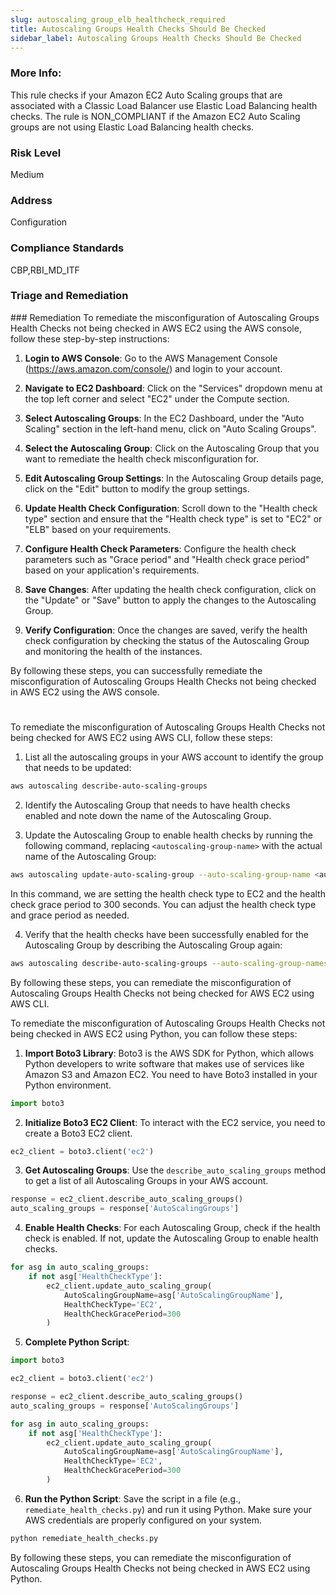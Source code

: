 ```yaml
---
slug: autoscaling_group_elb_healthcheck_required
title: Autoscaling Groups Health Checks Should Be Checked
sidebar_label: Autoscaling Groups Health Checks Should Be Checked
---
```


### More Info:

This rule checks if your Amazon EC2 Auto Scaling groups that are associated with a Classic Load Balancer use Elastic Load Balancing health checks. The rule is NON_COMPLIANT if the Amazon EC2 Auto Scaling groups are not using Elastic Load Balancing health checks.

### Risk Level

Medium

### Address

Configuration

### Compliance Standards

CBP,RBI_MD_ITF


### Triage and Remediation
<Tabs>
<Tab title='Remediation'>
### Remediation

<AccordionGroup>
<Accordion title='Using Console' defaultOpen='true'>
To remediate the misconfiguration of Autoscaling Groups Health Checks not being checked in AWS EC2 using the AWS console, follow these step-by-step instructions:

1. **Login to AWS Console**: Go to the AWS Management Console (https://aws.amazon.com/console/) and login to your account.

2. **Navigate to EC2 Dashboard**: Click on the "Services" dropdown menu at the top left corner and select "EC2" under the Compute section.

3. **Select Autoscaling Groups**: In the EC2 Dashboard, under the "Auto Scaling" section in the left-hand menu, click on "Auto Scaling Groups".

4. **Select the Autoscaling Group**: Click on the Autoscaling Group that you want to remediate the health check misconfiguration for.

5. **Edit Autoscaling Group Settings**: In the Autoscaling Group details page, click on the "Edit" button to modify the group settings.

6. **Update Health Check Configuration**: Scroll down to the "Health check type" section and ensure that the "Health check type" is set to "EC2" or "ELB" based on your requirements.

7. **Configure Health Check Parameters**: Configure the health check parameters such as "Grace period" and "Health check grace period" based on your application's requirements.

8. **Save Changes**: After updating the health check configuration, click on the "Update" or "Save" button to apply the changes to the Autoscaling Group.

9. **Verify Configuration**: Once the changes are saved, verify the health check configuration by checking the status of the Autoscaling Group and monitoring the health of the instances.

By following these steps, you can successfully remediate the misconfiguration of Autoscaling Groups Health Checks not being checked in AWS EC2 using the AWS console.

#
</Accordion>

<Accordion title='Using CLI'>
To remediate the misconfiguration of Autoscaling Groups Health Checks not being checked for AWS EC2 using AWS CLI, follow these steps:

1. List all the autoscaling groups in your AWS account to identify the group that needs to be updated:
```bash
aws autoscaling describe-auto-scaling-groups
```

2. Identify the Autoscaling Group that needs to have health checks enabled and note down the name of the Autoscaling Group.

3. Update the Autoscaling Group to enable health checks by running the following command, replacing `<autoscaling-group-name>` with the actual name of the Autoscaling Group:
```bash
aws autoscaling update-auto-scaling-group --auto-scaling-group-name <autoscaling-group-name> --health-check-type EC2 --health-check-grace-period 300
```
In this command, we are setting the health check type to EC2 and the health check grace period to 300 seconds. You can adjust the health check type and grace period as needed.

4. Verify that the health checks have been successfully enabled for the Autoscaling Group by describing the Autoscaling Group again:
```bash
aws autoscaling describe-auto-scaling-groups --auto-scaling-group-names <autoscaling-group-name>
```

By following these steps, you can remediate the misconfiguration of Autoscaling Groups Health Checks not being checked for AWS EC2 using AWS CLI.
</Accordion>

<Accordion title='Using Python'>
To remediate the misconfiguration of Autoscaling Groups Health Checks not being checked in AWS EC2 using Python, you can follow these steps:

1. **Import Boto3 Library**: Boto3 is the AWS SDK for Python, which allows Python developers to write software that makes use of services like Amazon S3 and Amazon EC2. You need to have Boto3 installed in your Python environment.

```python
import boto3
```

2. **Initialize Boto3 EC2 Client**: To interact with the EC2 service, you need to create a Boto3 EC2 client.

```python
ec2_client = boto3.client('ec2')
```

3. **Get Autoscaling Groups**: Use the `describe_auto_scaling_groups` method to get a list of all Autoscaling Groups in your AWS account.

```python
response = ec2_client.describe_auto_scaling_groups()
auto_scaling_groups = response['AutoScalingGroups']
```

4. **Enable Health Checks**: For each Autoscaling Group, check if the health check is enabled. If not, update the Autoscaling Group to enable health checks.

```python
for asg in auto_scaling_groups:
    if not asg['HealthCheckType']:
        ec2_client.update_auto_scaling_group(
            AutoScalingGroupName=asg['AutoScalingGroupName'],
            HealthCheckType='EC2',
            HealthCheckGracePeriod=300
        )
```

5. **Complete Python Script**:

```python
import boto3

ec2_client = boto3.client('ec2')

response = ec2_client.describe_auto_scaling_groups()
auto_scaling_groups = response['AutoScalingGroups']

for asg in auto_scaling_groups:
    if not asg['HealthCheckType']:
        ec2_client.update_auto_scaling_group(
            AutoScalingGroupName=asg['AutoScalingGroupName'],
            HealthCheckType='EC2',
            HealthCheckGracePeriod=300
        )
```

6. **Run the Python Script**: Save the script in a file (e.g., `remediate_health_checks.py`) and run it using Python. Make sure your AWS credentials are properly configured on your system.

```bash
python remediate_health_checks.py
```

By following these steps, you can remediate the misconfiguration of Autoscaling Groups Health Checks not being checked in AWS EC2 using Python.
</Accordion>

</AccordionGroup>
</Tab>
</Tabs>


